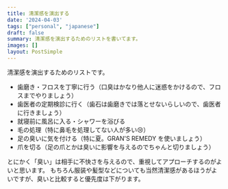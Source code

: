```yaml
---
title: 清潔感を演出する
date: '2024-04-03'
tags: ["personal", "japanese"]
draft: false
summary: 清潔感を演出するためのリストを書いてます。
images: []
layout: PostSimple
---
```


清潔感を演出するためのリストです。

- 歯磨き・フロスを丁寧に行う（口臭はかなり他人に迷惑をかけるので、フロスまでやりましょう）
- 歯医者の定期検診に行く（歯石は歯磨きでは落とせないらしいので、歯医者に行きましょう）
- 就寝前に風呂に入る・シャワーを浴びる
- 毛の処理（特に鼻毛を処理してない人が多い😢）
- 足の臭いに気を付ける（特に夏。GRAN'S REMEDY を使いましょう）
- 爪を切る（足の爪とかは臭いに影響を与えるのでちゃんと切りましょう）

とにかく「臭い」は相手に不快さを与えるので、重視してアプローチするのがよいと思います。
もちろん服装や髪型などについても当然清潔感があるほうがよいですが、臭いと比較すると優先度は下がります。